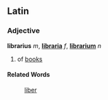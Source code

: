 ==Latin==
===Adjective===
'''librarius''' ''m'', '''[[libraria]]''' ''f'', '''[[librarium]]''' ''n''

#of [[book]]s
====Related Words====
: [[liber]]